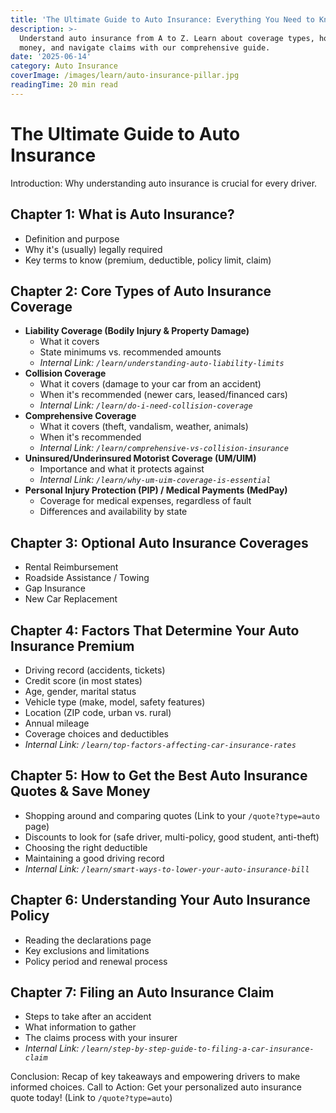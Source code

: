 ```yaml
---
title: 'The Ultimate Guide to Auto Insurance: Everything You Need to Know'
description: >-
  Understand auto insurance from A to Z. Learn about coverage types, how to save
  money, and navigate claims with our comprehensive guide.
date: '2025-06-14'
category: Auto Insurance
coverImage: /images/learn/auto-insurance-pillar.jpg
readingTime: 20 min read
---
```


# The Ultimate Guide to Auto Insurance

Introduction: Why understanding <Link href="/learn/auto-insurance-guide">auto insurance</Link> is crucial for every driver.

## Chapter 1: What is Auto Insurance?
*   Definition and purpose
*   Why it's (usually) legally required
*   Key terms to know (premium, deductible, policy limit, claim)

## Chapter 2: Core Types of Auto Insurance Coverage
*   **Liability Coverage (Bodily Injury & Property Damage)**
    *   What it covers
    *   State minimums vs. recommended amounts
    *   *Internal Link: `/learn/understanding-auto-liability-limits`*
*   **Collision Coverage**
    *   What it covers (damage to your car from an accident)
    *   When it's recommended (newer cars, leased/financed cars)
    *   *Internal Link: `/learn/do-i-need-collision-coverage`*
*   **Comprehensive Coverage**
    *   What it covers (theft, vandalism, weather, animals)
    *   When it's recommended
    *   *Internal Link: `/learn/comprehensive-vs-collision-insurance`*
*   **Uninsured/Underinsured Motorist Coverage (UM/UIM)**
    *   Importance and what it protects against
    *   *Internal Link: `/learn/why-um-uim-coverage-is-essential`*
*   **Personal Injury Protection (PIP) / Medical Payments (MedPay)**
    *   Coverage for medical expenses, regardless of fault
    *   Differences and availability by state

## Chapter 3: Optional Auto Insurance Coverages
*   Rental Reimbursement
*   Roadside Assistance / Towing
*   Gap Insurance
*   New Car Replacement

## Chapter 4: Factors That Determine Your Auto Insurance Premium
*   Driving record (accidents, tickets)
*   Credit score (in most states)
*   Age, gender, marital status
*   Vehicle type (make, model, safety features)
*   Location (ZIP code, urban vs. rural)
*   Annual mileage
*   Coverage choices and deductibles
*   *Internal Link: `/learn/top-factors-affecting-car-insurance-rates`*

## Chapter 5: How to Get the Best Auto Insurance Quotes & Save Money
*   Shopping around and comparing quotes (Link to your `/quote?type=auto` page)
*   Discounts to look for (safe driver, multi-policy, good student, anti-theft)
*   Choosing the right deductible
*   Maintaining a good driving record
*   *Internal Link: `/learn/smart-ways-to-lower-your-auto-insurance-bill`*

## Chapter 6: Understanding Your Auto Insurance Policy
*   Reading the declarations page
*   Key exclusions and limitations
*   Policy period and renewal process

## Chapter 7: Filing an Auto Insurance Claim
*   Steps to take after an accident
*   What information to gather
*   The claims process with your insurer
*   *Internal Link: `/learn/step-by-step-guide-to-filing-a-car-insurance-claim`*

Conclusion: Recap of key takeaways and empowering drivers to make informed choices.
Call to Action: Get your personalized auto insurance quote today! (Link to `/quote?type=auto`)
